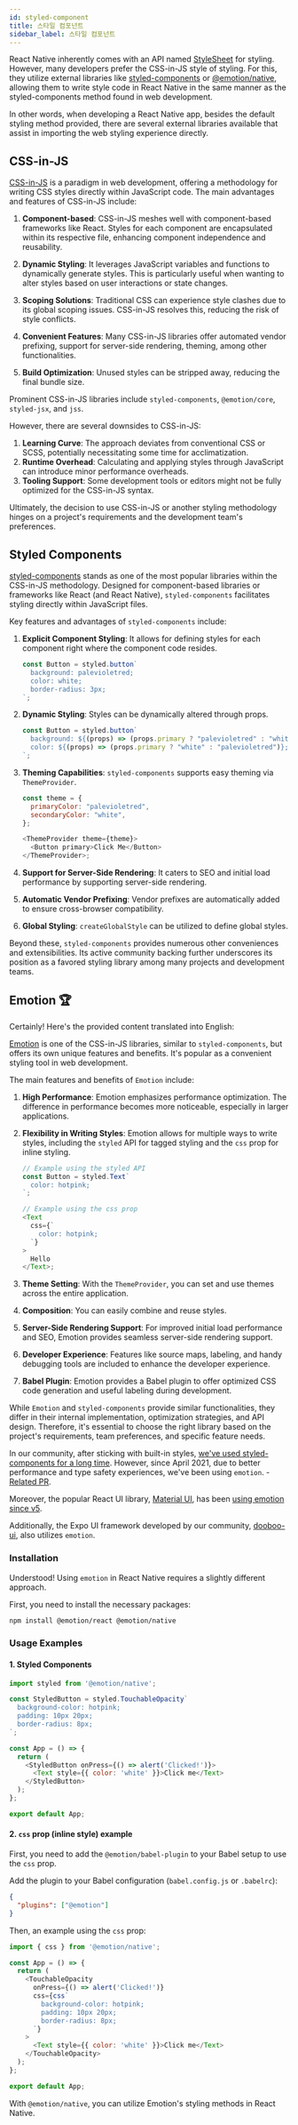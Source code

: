 ```yaml
---
id: styled-component
title: 스타일 컴포넌트
sidebar_label: 스타일 컴포넌트
---
```



React Native inherently comes with an API named [StyleSheet](./built-in) for styling. 
However, many developers prefer the CSS-in-JS style of styling. For this, they utilize external libraries like [styled-components](https://styled-components.com) or [@emotion/native](https://emotion.sh/docs/@emotion/native), allowing them to write style code in React Native in the same manner as the styled-components method found in web development.

In other words, when developing a React Native app, besides the default styling method provided, there are several external libraries available that assist in importing the web styling experience directly.

<AdFitMobileBanner unit="DAN-YpcHf9p49U5ykXi8" className="adfit-top-mobile" />

## CSS-in-JS

[CSS-in-JS](https://cssinjs.org/?v=v10.10.0) is a paradigm in web development, offering a methodology for writing CSS styles directly within JavaScript code. The main advantages and features of CSS-in-JS include:

1. **Component-based**: CSS-in-JS meshes well with component-based frameworks like React. Styles for each component are encapsulated within its respective file, enhancing component independence and reusability.

2. **Dynamic Styling**: It leverages JavaScript variables and functions to dynamically generate styles. This is particularly useful when wanting to alter styles based on user interactions or state changes.

3. **Scoping Solutions**: Traditional CSS can experience style clashes due to its global scoping issues. CSS-in-JS resolves this, reducing the risk of style conflicts.

4. **Convenient Features**: Many CSS-in-JS libraries offer automated vendor prefixing, support for server-side rendering, theming, among other functionalities.

5. **Build Optimization**: Unused styles can be stripped away, reducing the final bundle size.

Prominent CSS-in-JS libraries include `styled-components`, `@emotion/core`, `styled-jsx`, and `jss`.

However, there are several downsides to CSS-in-JS:

1. **Learning Curve**: The approach deviates from conventional CSS or SCSS, potentially necessitating some time for acclimatization.
2. **Runtime Overhead**: Calculating and applying styles through JavaScript can introduce minor performance overheads.
3. **Tooling Support**: Some development tools or editors might not be fully optimized for the CSS-in-JS syntax.

Ultimately, the decision to use CSS-in-JS or another styling methodology hinges on a project's requirements and the development team's preferences.

## Styled Components

[styled-components](https://styled-components.com) stands as one of the most popular libraries within the CSS-in-JS methodology. Designed for component-based libraries or frameworks like React (and React Native), `styled-components` facilitates styling directly within JavaScript files.

Key features and advantages of `styled-components` include:

1. **Explicit Component Styling**: It allows for defining styles for each component right where the component code resides.

   ```javascript
   const Button = styled.button`
     background: palevioletred;
     color: white;
     border-radius: 3px;
   `;
   ```

2. **Dynamic Styling**: Styles can be dynamically altered through props.

   ```javascript
   const Button = styled.button`
     background: ${(props) => (props.primary ? "palevioletred" : "white")};
     color: ${(props) => (props.primary ? "white" : "palevioletred")};
   `;
   ```

3. **Theming Capabilities**: `styled-components` supports easy theming via `ThemeProvider`.

   ```javascript
   const theme = {
     primaryColor: "palevioletred",
     secondaryColor: "white",
   };

   <ThemeProvider theme={theme}>
     <Button primary>Click Me</Button>
   </ThemeProvider>;
   ```

4. **Support for Server-Side Rendering**: It caters to SEO and initial load performance by supporting server-side rendering.

5. **Automatic Vendor Prefixing**: Vendor prefixes are automatically added to ensure cross-browser compatibility.

6. **Global Styling**: `createGlobalStyle` can be utilized to define global styles.

Beyond these, `styled-components` provides numerous other conveniences and extensibilities. Its active community backing further underscores its position as a favored styling library among many projects and development teams.

<AdFitMobileBanner
  unit="DAN-xs0r56ZGEL2yMihi"
  className="adfit-middle-mobile"
/>

## Emotion 🏆

Certainly! Here's the provided content translated into English:

[Emotion](https://emotion.sh/docs/introduction) is one of the CSS-in-JS libraries, similar to `styled-components`, but offers its own unique features and benefits. It's popular as a convenient styling tool in web development.

The main features and benefits of `Emotion` include:

1. **High Performance**: Emotion emphasizes performance optimization. The difference in performance becomes more noticeable, especially in larger applications.

2. **Flexibility in Writing Styles**: Emotion allows for multiple ways to write styles, including the `styled` API for tagged styling and the `css` prop for inline styling.

   ```javascript
   // Example using the styled API
   const Button = styled.Text`
     color: hotpink;
   `;

   // Example using the css prop
   <Text
     css={`
       color: hotpink;
     `}
   >
     Hello
   </Text>;
   ```

3. **Theme Setting**: With the `ThemeProvider`, you can set and use themes across the entire application.

4. **Composition**: You can easily combine and reuse styles.

5. **Server-Side Rendering Support**: For improved initial load performance and SEO, Emotion provides seamless server-side rendering support.

6. **Developer Experience**: Features like source maps, labeling, and handy debugging tools are included to enhance the developer experience.

7. **Babel Plugin**: Emotion provides a Babel plugin to offer optimized CSS code generation and useful labeling during development.

While `Emotion` and `styled-components` provide similar functionalities, they differ in their internal implementation, optimization strategies, and API design. Therefore, it's essential to choose the right library based on the project's requirements, team preferences, and specific feature needs.

In our community, after sticking with built-in styles, [we've used styled-components for a long time](https://github.com/dooboolab-community/hackatalk/blob/3fe58877c074766b0c25ac9a66492548431be839/package.json#L62). However, since April 2021, due to better performance and type safety experiences, we've been using `emotion`. - [Related PR](https://github.com/dooboolab-community/hackatalk/pull/374).

Moreover, the popular React UI library, [Material UI](https://material-ui.com), has been [using emotion since v5](https://github.com/mui/material-ui/issues/22342).

Additionally, the Expo UI framework developed by our community, [dooboo-ui](https://github.com/dooboolab-community/dooboo-ui), also utilizes `emotion`.

### Installation

Understood! Using `emotion` in React Native requires a slightly different approach.

First, you need to install the necessary packages:
```bash
npm install @emotion/react @emotion/native
```

### Usage Examples

#### 1. Styled Components

```javascript
import styled from '@emotion/native';

const StyledButton = styled.TouchableOpacity`
  background-color: hotpink;
  padding: 10px 20px;
  border-radius: 8px;
`;

const App = () => {
  return (
    <StyledButton onPress={() => alert('Clicked!')}>
      <Text style={{ color: 'white' }}>Click me</Text>
    </StyledButton>
  );
};

export default App;
```

#### 2. `css` prop (inline style) example

First, you need to add the `@emotion/babel-plugin` to your Babel setup to use the `css` prop.

Add the plugin to your Babel configuration (`babel.config.js` or `.babelrc`):
```json
{
  "plugins": ["@emotion"]
}
```

Then, an example using the `css` prop:

```javascript
import { css } from '@emotion/native';

const App = () => {
  return (
    <TouchableOpacity
      onPress={() => alert('Clicked!')}
      css={css`
        background-color: hotpink;
        padding: 10px 20px;
        border-radius: 8px;
      `}
    >
      <Text style={{ color: 'white' }}>Click me</Text>
    </TouchableOpacity>
  );
};

export default App;
```

With `@emotion/native`, you can utilize Emotion's styling methods in React Native.

<AdFitMobileBanner
  unit="DAN-weLLBNA8C31gpo1t"
  className="adfit-bottom-mobile"
/>
